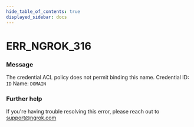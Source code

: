 ```yaml
---
hide_table_of_contents: true
displayed_sidebar: docs
---
```



# ERR_NGROK_316

### Message

The credential ACL policy does not permit binding this name.
Credential ID: `ID`
Name: `DOMAIN`

<ErrorDetails error="err_ngrok_316" />

### Further help

If you're having trouble resolving this error, please reach out to [support@ngrok.com](mailto:support@ngrok.com?subject=Help%20with%20ERR_NGROK_316)

